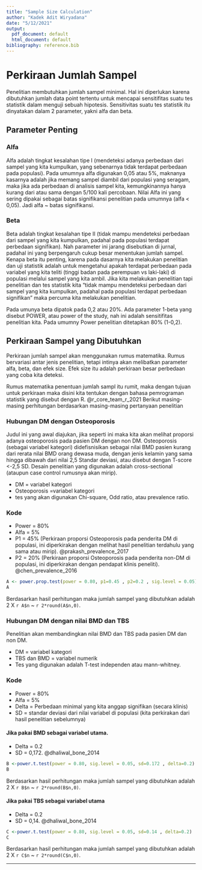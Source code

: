 ```yaml
---
title: "Sample Size Calculation"
author: "Kadek Adit Wiryadana"
date: "5/12/2021"
output:
  pdf_document: default
  html_document: default
bibliography: reference.bib
---
```


# Perkiraan Jumlah Sampel
Penelitian membutuhkan jumlah sampel minimal. Hal ini diperlukan karena dibutuhkan jumlah data point tertentu  untuk mencapai sensitifitas suatu tes statistik dalam menguji sebuah hipotesis. Sensitivitas suatu tes statistik itu dinyatakan dalam 2 parameter, yakni alfa dan beta.

## Parameter Penting
### Alfa
Alfa adalah tingkat kesalahan tipe I (mendeteksi adanya perbedaan dari sampel yang kita kumpulkan, yang sebenarnya tidak terdapat perbedaan pada populasi). Pada umumnya alfa digunakan 0,05 atau 5%, maknanya kasarnya adalah jika memang sampel diambil dari populasi yang seragam, maka jika ada perbedaan di analisis sampel kita, kemungkinannya hanya kurang dari atau sama dengan 5/100 kali percobaan. Nilai Alfa ini yang sering dipakai sebagai batas signifikansi penelitian pada umumnya (alfa < 0,05). Jadi alfa ~ batas signifikansi.

### Beta
Beta adalah tingkat kesalahan tipe II (tidak mampu mendeteksi perbedaan dari sampel yang kita kumpulkan, padahal pada populasi terdapat perbedaan signifikan). Nah parameter ini jarang disebutkan di jurnal, padahal ini yang berpengaruh cukup besar menentukan jumlah sampel. Kenapa beta itu penting, karena pada dasarnya kita melakukan penelitian dan uji statistik adalah untuk mengetahui apakah terdapat perbedaan pada variabel yang kita teliti (tinggi badan pada perempuan vs laki-laki) di populasi melalui sampel yang kita ambil. Jika kita melakukan penelitian tapi penelitian dan tes statistik kita "tidak mampu mendeteksi perbedaan dari sampel yang kita kumpulkan, padahal pada populasi terdapat perbedaan signifikan" maka percuma kita melakukan penelitian.

Pada umunya beta dipatok pada 0,2 atau 20%. Ada parameter 1-beta yang disebut POWER, atau power of the study, nah ini adalah sensitifitas penelitian kita. Pada umumny Power penelitian ditetapkan 80% (1-0,2).

## Perkiraan Sampel yang Dibutuhkan
Perkiraan jumlah sampel akan menggunakan rumus matematika. Rumus bervariasi antar jenis penelitian, tetapi intinya akan melibatkan parameter alfa, beta, dan efek size. Efek size itu adalah perkiraan besar perbedaan yang coba kita deteksi.

Rumus matematika penentuan jumlah sampl itu rumit, maka dengan tujuan untuk perkiraan maka disini kita tentukan dengan bahasa pemrograman statistik yang disebut dengan R. @r_core_team_r_2021 Berikut masing-masing perhitungan berdasarkan masing-masing pertanyaan penelitian

### Hubungan DM dengan Osteoporosis
Judul ini yang awal diajukan, jika seperti ini maka kita akan melihat proporsi adanya osteoporosis pada pasien DM dengan non DM. Osteoporosis (sebagai variabel kategori) didefisnisikan sebagai nilai BMD pasien kurang dari rerata nilai BMD orang dewasa muda, dengan jenis kelamin yang sama hingga dibawah dari nilai 2,5 Standar deviasi, atau disebut dengan T-score <-2,5 SD. Desain penelitian yang digunakan adalah cross-sectional (ataupun case control rumusnya akan mirip).

* DM = variabel kategori
* Osteoporosis =variabel kategori
* tes yang akan digunakan Chi-square, Odd ratio, atau prevalence ratio.

### Kode
* Power = 80%
* Alfa = 5%
* P1 = 45% (Perkiraan proporsi Osteoporosis pada penderita DM di populasi, ini diperkirakan dengan melihat hasil penelitian terdahulu yang sama atau mirip). @prakash_prevalence_2017
* P2 = 20% (Perkiraan proporsi Osteoporosis pada penderita non-DM di populasi, ini diperkirakan dengan pendapat klinis peneliti). @chen_prevalence_2016
```r
A <- power.prop.test(power = 0.80, p1=0.45 , p2=0.2 , sig.level = 0.05)
A
```

Berdasarkan hasil perhitungan maka jumlah sampel yang dibutuhkan adalah 2 X `r A$n` ~ `r 2*round(A$n,0)`.

### Hubungan DM dengan nilai BMD dan TBS
Penelitian akan membandingkan nilai BMD dan TBS pada pasien DM dan non DM. 

* DM = variabel kategori
* TBS dan BMD = variabel numerik
* Tes yang digunakan adalah T-test independen atau mann-whitney.

### Kode
* Power = 80%
* Alfa = 5%
* Delta = Perbedaan minimal yang kita anggap signifikan (secara klinis)
* SD = standar deviasi dari nilai variabel di populasi (kita perkirakan dari hasil penelitian sebelumnya)


#### Jika pakai **BMD** sebagai variabel utama.
* Delta = 0.2
* SD = 0,172. @dhaliwal_bone_2014
```r
B <-power.t.test(power = 0.80, sig.level = 0.05, sd=0.172 , delta=0.2)
B
```
Berdasarkan hasil perhitungan maka jumlah sampel yang dibutuhkan adalah 2 X `r B$n` ~ `r 2*round(B$n,0)`.


#### Jika pakai **TBS** sebagai variabel utama
* Delta = 0.2
* SD = 0,14. @dhaliwal_bone_2014
```r
C <-power.t.test(power = 0.80, sig.level = 0.05, sd=0.14 , delta=0.2)
C
```
Berdasarkan hasil perhitungan maka jumlah sampel yang dibutuhkan adalah 2 X `r C$n` ~ `r 2*round(C$n,0)`.

---






